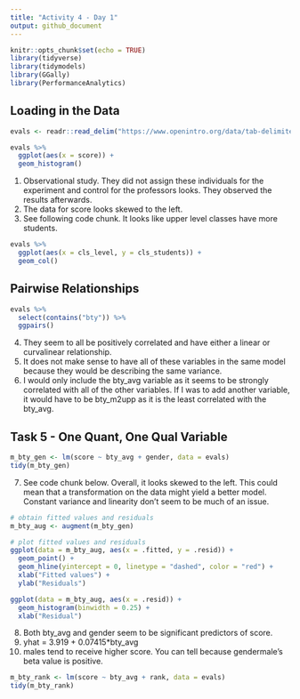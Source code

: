 ```yaml
---
title: "Activity 4 - Day 1"
output: github_document
---
```


```r
knitr::opts_chunk$set(echo = TRUE)
library(tidyverse)
library(tidymodels)
library(GGally)
library(PerformanceAnalytics)
```

## Loading in the Data

```R
evals <- readr::read_delim("https://www.openintro.org/data/tab-delimited/evals.txt")

evals %>%
  ggplot(aes(x = score)) +
  geom_histogram()
```

  1. Observational study. They did not assign these individuals for the experiment and control for the professors looks. They observed the results afterwards.
  2. The data for score looks skewed to the left.
  3. See following code chunk. It looks like upper level classes have more students.

```R
evals %>%
  ggplot(aes(x = cls_level, y = cls_students)) +
  geom_col()
```


## Pairwise Relationships

```R
evals %>%
  select(contains("bty")) %>%
  ggpairs()
```

  4. They seem to all be positively correlated and have either a linear or curvalinear relationship.
  5. It does not make sense to have all of these variables in the same model because they would be describing the same variance.
  6. I would only include the bty_avg variable as it seems to be strongly correlated with all of the other variables. If I was to add another variable, it would have to be bty_m2upp as it is the least correlated with the bty_avg.
  
## Task 5 - One Quant, One Qual Variable

```R
m_bty_gen <- lm(score ~ bty_avg + gender, data = evals)
tidy(m_bty_gen)
```

  7. See code chunk below. Overall, it looks skewed to the left. This could mean that a transformation on the data might yield a better model. Constant variance and linearity don't seem to be much of an issue.
  
```R
# obtain fitted values and residuals
m_bty_aug <- augment(m_bty_gen)

# plot fitted values and residuals
ggplot(data = m_bty_aug, aes(x = .fitted, y = .resid)) + 
  geom_point() +
  geom_hline(yintercept = 0, linetype = "dashed", color = "red") +
  xlab("Fitted values") +
  ylab("Residuals")

ggplot(data = m_bty_aug, aes(x = .resid)) +
  geom_histogram(binwidth = 0.25) +
  xlab("Residual")
```

  8. Both bty_avg and gender seem to be significant predictors of score.
  9. yhat = 3.919 + 0.07415*bty_avg
  10. males tend to receive higher score. You can tell because gendermale's beta value is positive.

```R
m_bty_rank <- lm(score ~ bty_avg + rank, data = evals)
tidy(m_bty_rank)
```

